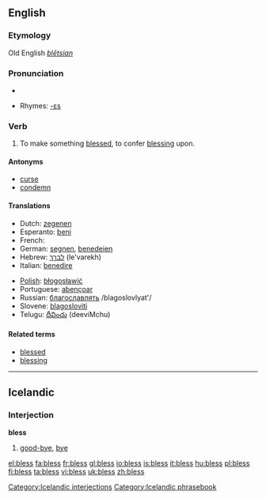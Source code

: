 ==English==
===Etymology===
Old English ''[[blētsian]]''

===Pronunciation===
*{{audio|en-us-bless.ogg|Audio (US)}}

*Rhymes: [[Rhymes:English:-ɛs|-ɛs]]

===Verb===
{{en-verb|bless|es}}

# To make something [[blessed]], to confer [[blessing]] upon.

====Antonyms====
*[[curse]]
*[[condemn]]

====Translations====

{{top}}
* Dutch: [[zegenen]]
* Esperanto: [[beni]]
* French: {{trad|fr|bénir}}
* German: [[segnen]], [[benedeien]] {{obsolete}}
* Hebrew: [[לברך]] (le'varekh)
* Italian: [[benedire]]
{{mid}}
* [[w:Polish language|Polish]]: [[błogosławić]]
*Portuguese: [[abençoar]]
* Russian: [[благославлять]] /blagoslovlyat'/
*Slovene: [[blagosloviti]]
*Telugu: [[దీవించు]] (deeviMchu)
{{bottom}}

====Related terms====
*[[blessed]]
*[[blessing]]

----

== Icelandic ==
=== Interjection ===

'''bless'''

# [[good-bye]], [[bye]]

[[Category:Icelandic interjections]]
[[Category:Icelandic phrasebook]]

[[el:bless]]
[[fa:bless]]
[[fr:bless]]
[[gl:bless]]
[[io:bless]]
[[is:bless]]
[[it:bless]]
[[hu:bless]]
[[pl:bless]]
[[fi:bless]]
[[ta:bless]]
[[vi:bless]]
[[uk:bless]]
[[zh:bless]]